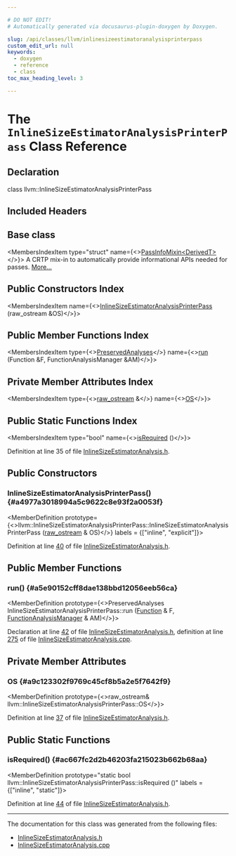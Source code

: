 ```yaml
---

# DO NOT EDIT!
# Automatically generated via docusaurus-plugin-doxygen by Doxygen.

slug: /api/classes/llvm/inlinesizeestimatoranalysisprinterpass
custom_edit_url: null
keywords:
  - doxygen
  - reference
  - class
toc_max_heading_level: 3

---
```





# The `InlineSizeEstimatorAnalysisPrinterPass` Class Reference

<DoxygenPage pluginConfig={pluginConfig}>



## Declaration

<CodeBlock>class llvm::InlineSizeEstimatorAnalysisPrinterPass</CodeBlock>

## Included Headers

<IncludesList>
<IncludesListItem
  filePath="llvm/Analysis/InlineSizeEstimatorAnalysis.h"
  permalink="/docs/api/files/include/include/llvm/include/llvm/analysis/inlinesizeestimatoranalysis-h"
  isLocal="true" />
</IncludesList>

## Base class

<MembersIndex>

<MembersIndexItem
  type="struct"
  name={<><a href="/docs/api/structs/llvm/passinfomixin">PassInfoMixin&lt;DerivedT&gt;</a></>}>
A CRTP mix-in to automatically provide informational APIs needed for passes. <a href="/docs/api/structs/llvm/passinfomixin/#details">More...</a>
</MembersIndexItem>

</MembersIndex>

## Public Constructors Index

<MembersIndex>

<MembersIndexItem
  name={<><a href="#a4977a3018994a5c9622c8e93f2a0053f">InlineSizeEstimatorAnalysisPrinterPass</a> (raw&#95;ostream &amp;OS)</>}>
</MembersIndexItem>

</MembersIndex>

## Public Member Functions Index

<MembersIndex>

<MembersIndexItem
  type={<><a href="/docs/api/classes/llvm/preservedanalyses">PreservedAnalyses</a></>}
  name={<><a href="#a5e90152cff8dae138bbd12056eeb56ca">run</a> (Function &amp;F, FunctionAnalysisManager &amp;AM)</>}>
</MembersIndexItem>

</MembersIndex>

## Private Member Attributes Index

<MembersIndex>

<MembersIndexItem
  type={<><a href="/docs/api/classes/llvm/raw-ostream">raw&#95;ostream</a> &amp;</>}
  name={<><a href="#a9c123302f9769c45cf8b5a2e5f7642f9">OS</a></>}>
</MembersIndexItem>

</MembersIndex>

## Public Static Functions Index

<MembersIndex>

<MembersIndexItem
  type="bool"
  name={<><a href="#ac667fc2d2b46203fa215023b662b68aa">isRequired</a> ()</>}>
</MembersIndexItem>

</MembersIndex>


Definition at line 35 of file <a href="/docs/api/files/include/include/llvm/include/llvm/analysis/inlinesizeestimatoranalysis-h">InlineSizeEstimatorAnalysis.h</a>.

<SectionDefinition>

## Public Constructors

### InlineSizeEstimatorAnalysisPrinterPass() {#a4977a3018994a5c9622c8e93f2a0053f}

<MemberDefinition
  prototype={<>llvm::InlineSizeEstimatorAnalysisPrinterPass::InlineSizeEstimatorAnalysisPrinterPass (<a href="/docs/api/classes/llvm/raw-ostream">raw&#95;ostream</a> &amp; OS)</>}
  labels = {["inline", "explicit"]}>

Definition at line <a href="/docs/api/files/include/include/llvm/include/llvm/analysis/inlinesizeestimatoranalysis-h/#l00040">40</a> of file <a href="/docs/api/files/include/include/llvm/include/llvm/analysis/inlinesizeestimatoranalysis-h">InlineSizeEstimatorAnalysis.h</a>.
</MemberDefinition>

</SectionDefinition>

<SectionDefinition>

## Public Member Functions

### run() {#a5e90152cff8dae138bbd12056eeb56ca}

<MemberDefinition
  prototype={<>PreservedAnalyses InlineSizeEstimatorAnalysisPrinterPass::run (<a href="/docs/api/classes/llvm/function">Function</a> &amp; F, <a href="/docs/api/namespaces/llvm/#adce09a5a0de0e3177eb00e932734af2f">FunctionAnalysisManager</a> &amp; AM)</>}>

Declaration at line <a href="/docs/api/files/include/include/llvm/include/llvm/analysis/inlinesizeestimatoranalysis-h/#l00042">42</a> of file <a href="/docs/api/files/include/include/llvm/include/llvm/analysis/inlinesizeestimatoranalysis-h">InlineSizeEstimatorAnalysis.h</a>, definition at line <a href="/docs/api/files/lib/lib/analysis/inlinesizeestimatoranalysis-cpp/#l00275">275</a> of file <a href="/docs/api/files/lib/lib/analysis/inlinesizeestimatoranalysis-cpp">InlineSizeEstimatorAnalysis.cpp</a>.
</MemberDefinition>

</SectionDefinition>

<SectionDefinition>

## Private Member Attributes

### OS {#a9c123302f9769c45cf8b5a2e5f7642f9}

<MemberDefinition
  prototype={<>raw&#95;ostream&amp; llvm::InlineSizeEstimatorAnalysisPrinterPass::OS</>}>

Definition at line <a href="/docs/api/files/include/include/llvm/include/llvm/analysis/inlinesizeestimatoranalysis-h/#l00037">37</a> of file <a href="/docs/api/files/include/include/llvm/include/llvm/analysis/inlinesizeestimatoranalysis-h">InlineSizeEstimatorAnalysis.h</a>.
</MemberDefinition>

</SectionDefinition>

<SectionDefinition>

## Public Static Functions

### isRequired() {#ac667fc2d2b46203fa215023b662b68aa}

<MemberDefinition
  prototype="static bool llvm::InlineSizeEstimatorAnalysisPrinterPass::isRequired ()"
  labels = {["inline", "static"]}>

Definition at line <a href="/docs/api/files/include/include/llvm/include/llvm/analysis/inlinesizeestimatoranalysis-h/#l00044">44</a> of file <a href="/docs/api/files/include/include/llvm/include/llvm/analysis/inlinesizeestimatoranalysis-h">InlineSizeEstimatorAnalysis.h</a>.
</MemberDefinition>

</SectionDefinition>

<hr/>

The documentation for this class was generated from the following files:

<ul>
<li><a href="/docs/api/files/include/include/llvm/include/llvm/analysis/inlinesizeestimatoranalysis-h">InlineSizeEstimatorAnalysis.h</a></li>
<li><a href="/docs/api/files/lib/lib/analysis/inlinesizeestimatoranalysis-cpp">InlineSizeEstimatorAnalysis.cpp</a></li>
</ul>

</DoxygenPage>
